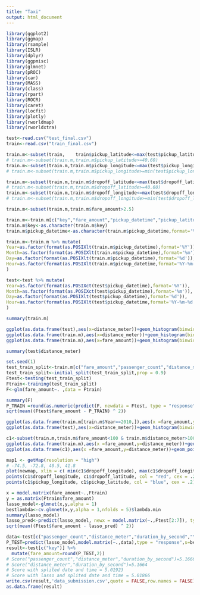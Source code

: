 ```yaml
---
title: "Taxi"
output: html_document
---
```

```r
library(ggplot2)
library(ggmap)
library(rsample)
library(ISLR)
library(dplyr)
library(ggpmisc)
library(glmnet)
library(pROC)
library(car)
library(MASS)
library(class)
library(rpart)
library(ROCR)
library(caret)
library(locfit)
library(plotly)
library(rworldmap)
library(rworldxtra)
```

```r
test<-read.csv("test_final.csv")
train<-read.csv("train_final.csv")
```

```r
train.m<-subset(train,    train$pickup_latitude<=max(test$pickup_latitude)+0.05 & train$pickup_latitude>=40.60)
# train.m<-subset(train.m,train.m$pickup_latitude>=40.60)
train.m<-subset(train.m,train.m$pickup_longitude<=max(test$pickup_longitude)+0.05 & train.m$pickup_longitude>=min(test$pickup_longitude)-0.05)
# train.m<-subset(train.m,train.m$pickup_longitude>=min(test$pickup_longitude)-0.05)

train.m<-subset(train.m,train.m$dropoff_latitude<=max(test$dropoff_latitude)+0.05 & train.m$dropoff_latitude>=40.60)
# train.m<-subset(train.m,train.m$dropoff_latitude>=40.60)
train.m<-subset(train.m,train.m$dropoff_longitude<=max(test$dropoff_longitude)+0.05 & train.m$dropoff_longitude>=min(test$dropoff_longitude)-0.05)
# train.m<-subset(train.m,train.m$dropoff_longitude>=min(test$dropoff_longitude)-0.05)

train.m<-subset(train.m,train.m$fare_amount>2.5)

train.m<-train.m[c("key","fare_amount","pickup_datetime","pickup_latitude","pickup_longitude","dropoff_latitude","dropoff_longitude","passenger_count","distance_meter","duration_by_second")]
train.m$key<-as.character(train.m$key)
train.m$pickup_datetime<-as.character(train.m$pickup_datetime,format='%Y-%m-%d %H:%M:%S')

train.m<-train.m %>% mutate(
Year=as.factor(format(as.POSIXlt(train.m$pickup_datetime),format='%Y')),
Month=as.factor(format(as.POSIXlt(train.m$pickup_datetime),format='%m')),
Day=as.factor(format(as.POSIXlt(train.m$pickup_datetime),format='%d')),
Hour=as.factor(format(as.POSIXlt(train.m$pickup_datetime,format='%Y-%m-%d %H:%M:%S'),format='%H'))
)

test<-test %>% mutate(
Year=as.factor(format(as.POSIXct(test$pickup_datetime),format='%Y')),
Month=as.factor(format(as.POSIXct(test$pickup_datetime),format='%m')),
Day=as.factor(format(as.POSIXlt(test$pickup_datetime),format='%d')),
Hour=as.factor(format(as.POSIXlt(test$pickup_datetime,format='%Y-%m-%d %H:%M:%S'),format='%H'))
)

summary(train.m)
```

```r
ggplot(as.data.frame(test),aes(x=distance_meter))+geom_histogram(binwidth = 1000)
ggplot(as.data.frame(train.m),aes(x=distance_meter))+geom_histogram(binwidth = 1000)
ggplot(as.data.frame(train.m),aes(x=fare_amount))+geom_histogram(binwidth = 2)

summary(test$distance_meter)

```

```r
set.seed(1)
test_train_split<-train.m[c("fare_amount","passenger_count","distance_meter","duration_by_second","Year","Month","Hour")]
test_train_split<-initial_split(test_train_split,prop = 0.9)
Ftest<-testing(test_train_split)
Ftrain<-training(test_train_split)
F<-glm(fare_amount~. ,data = Ftrain)

summary(F)
P_TRAIN =round(as.numeric(predict(F, newdata = Ftest, type = "response")),2)
sqrt(mean((Ftest$fare_amount - P_TRAIN) ^ 2))

```

```r
ggplot(as.data.frame(train.m[train.m$Year==2010,]),aes(x =fare_amount,y=Year))+geom_jitter()
ggplot(as.data.frame(test),aes(x=distance_meter))+geom_histogram(binwidth = 1000)

c1<-subset(train.m,train.m$fare_amount<100 & train.m$distance_meter>100000 & train.m$distance_meter<150000)
ggplot(as.data.frame(train.m),aes(x =fare_amount,y=distance_meter))+geom_point()+ylim(0,80000)+xlim(0,250)
ggplot(as.data.frame(c1),aes(x =fare_amount,y=distance_meter))+geom_point()

map1 <- getMap(resolution = "high")
# -74.5, -72.8, 40.5, 41.8
plot(newmap, xlim = c( min(c1$dropoff_longitude), max(c1$dropoff_longitude)), ylim = c(min(c1$dropoff_latitude), max(c1$dropoff_latitude)))
points(c1$dropoff_longitude, c1$dropoff_latitude, col = "red", cex = .2)
points(c1$pickup_longitude, c1$pickup_latitude, col = "blue", cex = .2)


```

```r
x = model.matrix(fare_amount~.,Ftrain)
y = as.matrix(Ftrain$fare_amount)
lasso_model<-glmnet(x,y,alpha = 1)
bestlambda<-cv.glmnet(x,y,alpha = 1,nfolds = 5)$lambda.min
summary(lasso_model)
lasso_pred<-predict(lasso_model, newx = model.matrix(~.,Ftest[2:7]), type = "response",s=bestlambda)
sqrt(mean((Ftest$fare_amount - lasso_pred) ^ 2))
```
```r
data<-test[c("passenger_count","distance_meter","duration_by_second","Year","Month","Hour")]
P_TEST=predict(lasso_model,model.matrix(~.,data),type = "response",s=bestlambda)
result<-test[c("key")] %>% 
  mutate(fare_amount=round(P_TEST,2))
# Score("passenger_count","distance_meter","duration_by_second")=5.1666 Rank 1174-
# Score("distance_meter","duration_by_second")=5.1664
# Score with splited date and time = 5.01923
# Score with lasso and splited date and time = 5.01866
write.csv(result,'data_submission.csv',quote = FALSE,row.names = FALSE)
as.data.frame(result)
```


